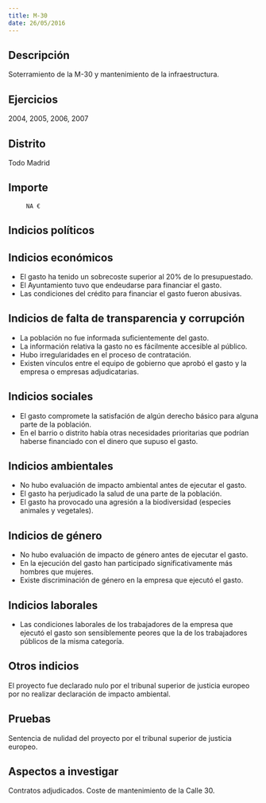 ```yaml
---
title: M-30
date: 26/05/2016
---
```



## Descripción
Soterramiento de la M-30 y mantenimiento de la infraestructura. 


## Ejercicios
2004, 2005, 2006, 2007


## Distrito
Todo Madrid


## Importe
         NA €


## Indicios políticos



## Indicios económicos
- El gasto ha tenido un sobrecoste superior al 20% de lo presupuestado.
- El Ayuntamiento tuvo que endeudarse para financiar el gasto.
- Las condiciones del crédito para financiar el gasto fueron abusivas.


## Indicios de falta de transparencia y corrupción
- La población no fue informada suficientemente del gasto.
- La información relativa la gasto no es fácilmente accesible al público.
- Hubo irregularidades en el proceso de contratación.
- Existen vínculos entre el equipo de gobierno que aprobó el gasto y la empresa o empresas adjudicatarias.


## Indicios sociales
- El gasto compromete la satisfación de algún derecho básico para alguna parte de la población.
- En el barrio o distrito había otras necesidades prioritarias que podrían haberse financiado con el dinero que supuso el gasto.


## Indicios ambientales
- No hubo evaluación de impacto ambiental antes de ejecutar el gasto.
- El gasto ha perjudicado la salud de una parte de la población.
- El gasto ha provocado una agresión a la biodiversidad (especies animales y vegetales).


## Indicios de género
- No hubo evaluación de impacto de género antes de ejecutar el gasto.
- En la ejecución del gasto han participado significativamente más hombres que mujeres.
- Existe discriminación de género en la empresa que ejecutó el gasto.


## Indicios laborales
- Las condiciones laborales de los trabajadores de la empresa que ejecutó el gasto son sensiblemente peores que la de los trabajadores públicos de la misma categoría.


## Otros indicios
El proyecto fue declarado nulo por el tribunal superior de justicia europeo por no realizar declaración de impacto ambiental. 


## Pruebas
Sentencia de nulidad del proyecto por el tribunal superior de justicia europeo.


## Aspectos a investigar
Contratos adjudicados.
Coste de mantenimiento de la Calle 30.


